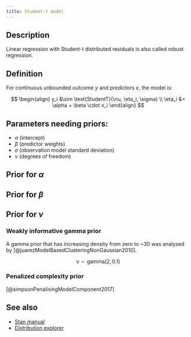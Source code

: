 ```yaml
---
title: Student-t model
---
```


## Description

Linear regression with Student-t distributed residuals is also called
robust regression.

## Definition

For continuous unbounded outcome $y$ and predictors $x$, the model is:

$$
\begin{align}
y_i &\sim \text{StudentT}(\nu, \eta_i, \sigma) \\
\eta_i &= \alpha + \beta \cdot x_i
\end{align}
$$

## Parameters needing priors:

- $\alpha$ (intercept)
- $\beta$ (predictor weights)
- $\sigma$ (observation model standard deviation)
- $\nu$ (degrees of freedom)

## Prior for $\alpha$

## Prior for $\beta$

## Prior for $\nu$

### Weakly informative gamma prior

A gamma prior that has increasing density from zero to ~30 was
analysed by [@juarezModelBasedClusteringNonGaussian2010].

$$
\nu \sim \text{gamma}(2, 0.1)
$$

### Penalized complexity prior

[@simpsonPenalisingModelComponent2017]


## See also

- [Stan manual](https://mc-stan.org/docs/functions-reference/unbounded_continuous_distributions.html#student-t-distribution)
- [Distribution explorer](https://distribution-explorer.github.io/continuous/student_t.html)
